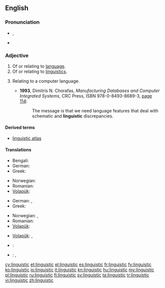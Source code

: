 ==English==

===Pronunciation===
* {{IPA|/lɪŋˈɡwɪstɪk/}}, {{X-SAMPA|/lIN"gwIstIk/}}
* {{audio|en-us-linguistic.ogg|Audio (US)}}

===Adjective===
{{en-adj|-}}

# Of or relating to [[language]].
# Of or relating to [[linguistics]].
# {{computing}} Relating to a computer language.
#* '''1993''', Dimitris N. Chorafas, ''Manufacturing Databases and Computer Integrated Systems'', CRC Press, ISBN 978-0-8493-8689-3, [http://books.google.com/books?id=ttMdfFpo7uYC&pg=PA114&vq=linguistic page 114]:
#*: The message is that we need language features that deal with schematic and '''linguistic''' discrepancies.

====Derived terms====
* [[linguistic atlas]]

====Translations====
{{trans-top|Relating to human language}}
* Bengali: {{t-|bn|ভাষাবৈজ্ঞানিক|tr=bhashaboigganik|sc=Beng|xs=Bengali}}
* German: {{t|de|sprachlich}}
* Greek: {{t|el|γλωσσικός|tr=glossikós|sc=Grek}}
{{trans-mid}}
* Norwegian: {{t|no|språklig}}
* Romanian: {{t|ro|lingvistic}}
* [[Volapük]]: {{t|vo|pükik}}
{{trans-bottom}}

{{trans-top|Relating to linguistics}}
* German: {{t|de|linguistisch}}, {{t|de|sprachwissenschaftlich}}
* Greek: {{t|el|γλωσσολογικός|tr=glossologikós|sc=Grek}}
{{trans-mid}}
* Norwegian: {{t|no|lingvistisk}}, {{t|no|språkvitenskapelig}}
* Romanian: {{t|ro|lingvistic}}
* [[Volapük]]: {{t|vo|pükavik}}
{{trans-bottom}}

{{trans-top|Relating to computer languages}}
* [[Volapük]]: {{t|vo|nünömapükik}}, {{t|vo|programelapükik}}
{{trans-mid}}
{{trans-bottom}}

{{checktrans-top}}
* {{ttbc|hy}}: {{t-|hy|լեզվաբանական|tr=lezvabanakan}}
{{trans-mid}}
* {{ttbc|el}}: {{t+|el|γλωσσολογικός}}, {{t+|el|γλωσσικός}}
{{trans-bottom}}

[[cy:linguistic]]
[[et:linguistic]]
[[el:linguistic]]
[[es:linguistic]]
[[fr:linguistic]]
[[fy:linguistic]]
[[ko:linguistic]]
[[io:linguistic]]
[[it:linguistic]]
[[kn:linguistic]]
[[hu:linguistic]]
[[my:linguistic]]
[[pl:linguistic]]
[[ru:linguistic]]
[[fi:linguistic]]
[[sv:linguistic]]
[[ta:linguistic]]
[[tr:linguistic]]
[[vi:linguistic]]
[[zh:linguistic]]